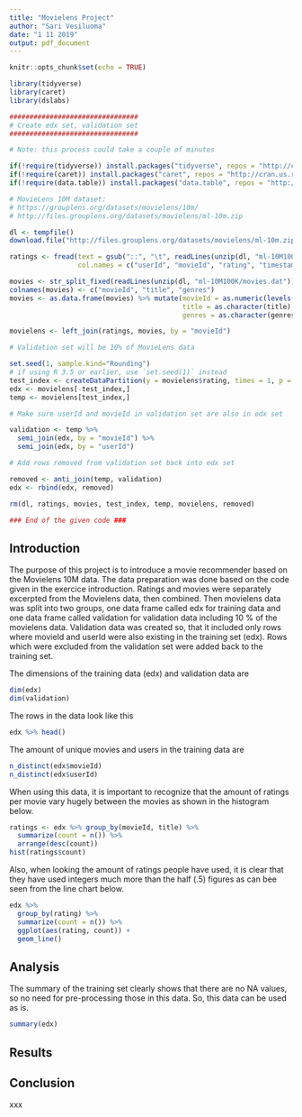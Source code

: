 ```yaml
---
title: "Movielens Project"
author: "Sari Vesiluoma"
date: "1 11 2019"
output: pdf_document
---
```


```r
knitr::opts_chunk$set(echo = TRUE)
```

```r
library(tidyverse)
library(caret)
library(dslabs)

################################
# Create edx set, validation set
################################

# Note: this process could take a couple of minutes

if(!require(tidyverse)) install.packages("tidyverse", repos = "http://cran.us.r-project.org")
if(!require(caret)) install.packages("caret", repos = "http://cran.us.r-project.org")
if(!require(data.table)) install.packages("data.table", repos = "http://cran.us.r-project.org")

# MovieLens 10M dataset:
# https://grouplens.org/datasets/movielens/10m/
# http://files.grouplens.org/datasets/movielens/ml-10m.zip

dl <- tempfile()
download.file("http://files.grouplens.org/datasets/movielens/ml-10m.zip", dl)

ratings <- fread(text = gsub("::", "\t", readLines(unzip(dl, "ml-10M100K/ratings.dat"))),
                 col.names = c("userId", "movieId", "rating", "timestamp"))

movies <- str_split_fixed(readLines(unzip(dl, "ml-10M100K/movies.dat")), "\\::", 3)
colnames(movies) <- c("movieId", "title", "genres")
movies <- as.data.frame(movies) %>% mutate(movieId = as.numeric(levels(movieId))[movieId],
                                           title = as.character(title),
                                           genres = as.character(genres))

movielens <- left_join(ratings, movies, by = "movieId")

# Validation set will be 10% of MovieLens data

set.seed(1, sample.kind="Rounding")
# if using R 3.5 or earlier, use `set.seed(1)` instead
test_index <- createDataPartition(y = movielens$rating, times = 1, p = 0.1, list = FALSE)
edx <- movielens[-test_index,]
temp <- movielens[test_index,]

# Make sure userId and movieId in validation set are also in edx set

validation <- temp %>% 
  semi_join(edx, by = "movieId") %>%
  semi_join(edx, by = "userId")

# Add rows removed from validation set back into edx set

removed <- anti_join(temp, validation)
edx <- rbind(edx, removed)

rm(dl, ratings, movies, test_index, temp, movielens, removed)

### End of the given code ###
```

## Introduction

The purpose of this project is to introduce a movie recommender based on the Movielens 10M data. The data preparation was done based on the code given in the exercice introduction. Ratings and movies were separately excerpted from the Movielens data, then combined. Then movielens data was split into two groups, one data frame called edx for training data and one data frame called validation for validation data including 10 % of the movielens data. Validation data was created so, that it included only rows where movieId and userId were also existing in the training set (edx). Rows which were excluded from the validation set were added back to the training set. 

The dimensions of the training data (edx) and validation data are
```r
dim(edx)
dim(validation)
```

The rows in the data look like this
```r
edx %>% head()
```

The amount of unique movies and users in the training data are
```r
n_distinct(edx$movieId)
n_distinct(edx$userId)
```

When using this data, it is important to recognize that the amount of ratings per movie vary hugely between the movies as shown in the histogram below.
```r
ratings <- edx %>% group_by(movieId, title) %>%
  summarize(count = n()) %>%
  arrange(desc(count))
hist(ratings$count)
```

Also, when looking the amount of ratings people have used, it is clear that they have used integers much more than the half (.5) figures as can bee seen from the line chart below. 
```r
edx %>%
  group_by(rating) %>%
  summarize(count = n()) %>%
  ggplot(aes(rating, count)) +
  geom_line()
```


## Analysis

The summary of the training set clearly shows that there are no NA values, so no need for pre-processing those in this data. So, this data can be used as is.

```r
summary(edx)
```

## Results

## Conclusion

xxx
